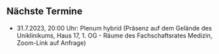 ## Nächste Termine
<!-- * 26.04.2023, 19:00 Uhr: Treffen der AG Ernährung im Café Andalieb -->
<!-- * 03.05.2023, 20:00 Uhr: Treffen der [AG Politikergespräche](/arbeitsgruppen/politikergespraeche.qmd) per Zoom (Link auf Anfrage) -->
<!-- * 12.05.2023, 16:30 Uhr: Treffen der [AG Lehre](/arbeitsgruppen/lehre.qmd) per Zoom (Link auf Anfrage) -->
<!-- * 24.05.2023, 18:00 Treffen der [AG Ernährung](/arbeitsgruppen/ernaehrung.qmd). Ort: Theaterstraße 4, Klingeln bei „impactloft“ 1. OG! -->
<!-- * 24.05.2023, 20:00 Uhr: Plenum hybrid (Präsenz in den Räumen von "impactloft", Theaterstraße 4, 1. Obergeschoss, 01067 Dresden, Zoom-Link auf Anfrage) -->
<!-- * 20.6.2023, 9:00 Uhr: Treffen der [AG Koordination](/arbeitsgruppen/koordination.qmd) im Café Milchmädchen -->
<!-- * 29.6.2023, 20:00 Uhr: Plenum hybrid (Präsenz in den Räumen des Fachschaftsrates Medizin am Uniklinik Dresden, Zoom-Link auf Anfrage) -->
* 31.7.2023, 20:00 Uhr: Plenum hybrid (Präsenz auf dem Gelände des Uniklinikums, Haus 17, 1. OG - Räume des Fachschaftsrates Medizin, Zoom-Link auf Anfrage)

